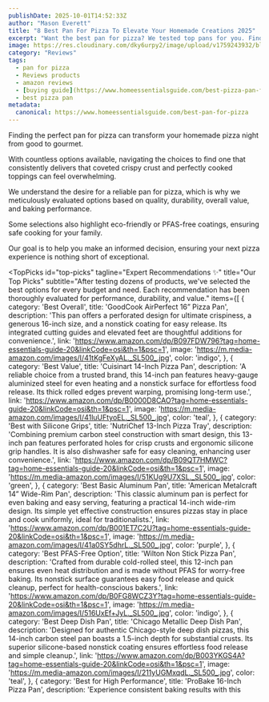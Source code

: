 ```yaml
---
publishDate: 2025-10-01T14:52:33Z
author: "Mason Everett"
title: "8 Best Pan For Pizza To Elevate Your Homemade Creations 2025"
excerpt: "Want the best pan for pizza? We tested top pans for you. Find durable, high-performance options for crispy crusts and easy baking. Your perfect pizza awaits."
image: https://res.cloudinary.com/dky6urpy2/image/upload/v1759243932/blog_image_1759243932_uwugop.webp
category: "Reviews"
tags:
  - pan for pizza
  - Reviews products
  - amazon reviews
  - [buying guide](https://www.homeessentialsguide.com/best-pizza-pan-for-frozen-pizza)
  - best pizza pan
metadata:
  canonical: https://www.homeessentialsguide.com/best-pan-for-pizza
---
```



<p>
Finding the perfect pan for pizza can transform your homemade pizza night from good to gourmet.
</p>
<p>
With countless options available, navigating the choices to find one that consistently delivers that coveted crispy crust and perfectly cooked toppings can feel overwhelming.
</p>
<p>
We understand the desire for a reliable pan for pizza, which is why we meticulously evaluated options based on quality, durability, overall value, and baking performance.
</p>
<p>
Some selections also highlight eco-friendly or PFAS-free coatings, ensuring safe cooking for your family.
</p>
<p>
Our goal is to help you make an informed decision, ensuring your next pizza experience is nothing short of exceptional.
</p>

<TopPicks
  id="top-picks"
  tagline="Expert Recommendations ✨"
  title="Our Top Picks"
  subtitle="After testing dozens of products, we've selected the best options for every budget and need. Each recommendation has been thoroughly evaluated for performance, durability, and value."
  items={[
    {
      category: 'Best Overall',
      title: 'GoodCook AirPerfect 16” Pizza Pan',
      description: 'This pan offers a perforated design for ultimate crispiness, a generous 16-inch size, and a nonstick coating for easy release. Its integrated cutting guides and elevated feet are thoughtful additions for convenience.',
      link: 'https://www.amazon.com/dp/B097FDW796?tag=home-essentials-guide-20&linkCode=osi&th=1&psc=1',
      image: 'https://m.media-amazon.com/images/I/41tKgFeXyAL._SL500_.jpg',
      color: 'indigo',
    },
    {
      category: 'Best Value',
      title: 'Cuisinart 14-Inch Pizza Pan',
      description: 'A reliable choice from a trusted brand, this 14-inch pan features heavy-gauge aluminized steel for even heating and a nonstick surface for effortless food release. Its thick rolled edges prevent warping, promising long-term use.',
      link: 'https://www.amazon.com/dp/B0000D8CAO?tag=home-essentials-guide-20&linkCode=osi&th=1&psc=1',
      image: 'https://m.media-amazon.com/images/I/41luUFtyoEL._SL500_.jpg',
      color: 'teal',
    },
    {
      category: 'Best with Silicone Grips',
      title: 'NutriChef 13-Inch Pizza Tray',
      description: 'Combining premium carbon steel construction with smart design, this 13-inch pan features perforated holes for crisp crusts and ergonomic silicone grip handles. It is also dishwasher safe for easy cleaning, enhancing user convenience.',
      link: 'https://www.amazon.com/dp/B09QT7HMWC?tag=home-essentials-guide-20&linkCode=osi&th=1&psc=1',
      image: 'https://m.media-amazon.com/images/I/51KUg9U7XSL._SL500_.jpg',
      color: 'green',
    },
    {
      category: 'Best Basic Aluminum Pan',
      title: 'American Metalcraft 14” Wide-Rim Pan',
      description: 'This classic aluminum pan is perfect for even baking and easy serving, featuring a practical 14-inch wide-rim design. Its simple yet effective construction ensures pizzas stay in place and cook uniformly, ideal for traditionalists.',
      link: 'https://www.amazon.com/dp/B001ET7C2U?tag=home-essentials-guide-20&linkCode=osi&th=1&psc=1',
      image: 'https://m.media-amazon.com/images/I/41a0SY5dhrL._SL500_.jpg',
      color: 'purple',
    },
    {
      category: 'Best PFAS-Free Option',
      title: 'Wilton Non Stick Pizza Pan',
      description: 'Crafted from durable cold-rolled steel, this 12-inch pan ensures even heat distribution and is made without PFAS for worry-free baking. Its nonstick surface guarantees easy food release and quick cleanup, perfect for health-conscious bakers.',
      link: 'https://www.amazon.com/dp/B0FG8WCZ3Y?tag=home-essentials-guide-20&linkCode=osi&th=1&psc=1',
      image: 'https://m.media-amazon.com/images/I/516UxEf+JyL._SL500_.jpg',
      color: 'indigo',
    },
    {
      category: 'Best Deep Dish Pan',
      title: 'Chicago Metallic Deep Dish Pan',
      description: 'Designed for authentic Chicago-style deep dish pizzas, this 14-inch carbon steel pan boasts a 1.5-inch depth for substantial crusts. Its superior silicone-based nonstick coating ensures effortless food release and simple cleanup.',
      link: 'https://www.amazon.com/dp/B003YKGS4A?tag=home-essentials-guide-20&linkCode=osi&th=1&psc=1',
      image: 'https://m.media-amazon.com/images/I/211yUGMxqdL._SL500_.jpg',
      color: 'teal',
    },
    {
      category: 'Best for High Performance',
      title: 'ProBake 16-Inch Pizza Pan',
      description: 'Experience consistent baking results with this 